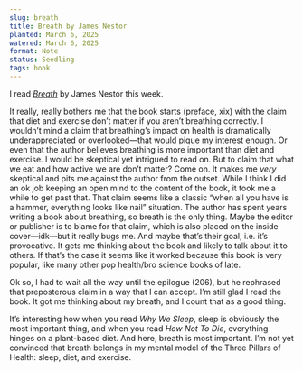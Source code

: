 ```yaml
---
slug: breath
title: Breath by James Nestor
planted: March 6, 2025
watered: March 6, 2025
format: Note
status: Seedling
tags: book
---
```


I read [_Breath_](https://www.goodreads.com/book/show/48890486-breath) by James Nestor this week.

It really, really bothers me that the book starts (preface, xix) with the claim that diet and exercise don’t matter if you aren’t breathing correctly. I wouldn’t mind a claim that breathing’s impact on health is dramatically underappreciated or overlooked—that would pique my interest enough. Or even that the author believes breathing is more important than diet and exercise. I would be skeptical yet intrigued to read on. But to claim that what we eat and how active we are don’t matter? Come on. It makes me _very_ skeptical and pits me against the author from the outset. While I think I did an ok job keeping an open mind to the content of the book, it took me a while to get past that. That claim seems like a classic “when all you have is a hammer, everything looks like nail” situation. The author has spent years writing a book about breathing, so breath is the only thing. Maybe the editor or publisher is to blame for that claim, which is also placed on the inside cover—idk—but it really bugs me. And maybe that’s their goal, i.e. it’s provocative. It gets me thinking about the book and likely to talk about it to others. If that’s the case it seems like it worked because this book is very popular, like many other pop health/bro science books of late.

Ok so, I had to wait all the way until the epilogue (206), but he rephrased that preposterous claim in a way that I can accept. I’m still glad I read the book. It got me thinking about my breath, and I count that as a good thing.

It’s interesting how when you read _Why We Sleep_, sleep is obviously the most important thing, and when you read _How Not To Die_, everything hinges on a plant-based diet. And here, breath is most important. I’m not yet convinced that breath belongs in my mental model of the Three Pillars of Health: sleep, diet, and exercise.
